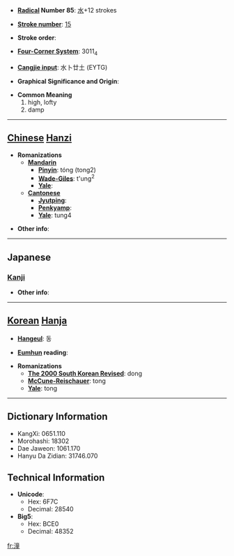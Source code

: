 * '''[[Wiktionary:Chinese radical index| Radical]] Number 85''': [[Wiktionary:Chinese radical index 水|水]]+12 strokes

* '''[[Wiktionary:Chinese total strokes index|Stroke number]]''': [[Wiktionary:Chinese total strokes index 15|15]]

* '''Stroke order''': 

* '''[[Wiktionary:Chinese four corner index|Four-Corner System]]''': 3011<sub>4</sub>

* '''[[Wiktionary:Chinese Cangjie index|Cangjie input]]''': 水卜廿土 (EYTG)

* '''Graphical Significance and Origin''': 

* '''Common Meaning'''
*#high, lofty
*# damp


----

== [[Chinese]] [[Hanzi]] ==

* '''Romanizations'''
** '''[[Mandarin]]'''
*** '''[[Pinyin]]''': tóng (tong2)
*** '''[[Wade-Giles]]''': t'ung<sup>2</sup>
*** '''[[Yale]]''': 
** '''[[Cantonese]]'''
*** '''[[Jyutping]]''':
*** '''[[Penkyamp]]''': 
*** '''[[Yale]]''': tung4

* '''Other info''': 

----

==Japanese==
===[[Kanji]]===
{{kanji|on readings=[[どう]] (dō), [[とう]] (tō)
|kun readings=
}}

* '''Other info''':  

----

== [[Korean]] [[Hanja]] ==

* '''[[Hangeul]]''': 동

* '''[[Eumhun]] reading''': 

* '''Romanizations'''
** '''[[The 2000 South Korean Revised Romanization|The 2000 South Korean Revised]]''': dong
** '''[[McCune-Reischauer]]''': tong
** '''[[Yale]]''': tong

----

== Dictionary Information ==

* KangXi: 0651.110
* Morohashi: 18302
* Dae Jaweon: 1061.170
* Hanyu Da Zidian: 31746.070

== Technical Information ==

* '''Unicode''':
** Hex: 6F7C
** Decimal: 28540
* '''Big5''':
** Hex: BCE0
** Decimal: 48352

[[fr:潼]]